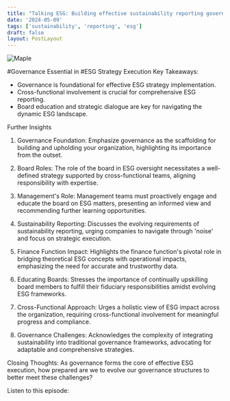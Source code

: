 ```yaml
---
title: "Talking ESG: Building effective sustainability reporting governance"
date: '2024-05-09'
tags: ['sustainability', 'reporting', 'esg']
draft: false
layout: PostLayout
---
```


<div className="flex justify-center">
<div className="my-1 w-full px-2 xl:my-1 xl:w-1/2 xl:px-2">
    <img src="https://willpolesa.pythonanywhere.com/static/podcast_thumbnails/rectViScUAEu5Z1RQpodcast_thumbnail.png" alt="Maple" className="mx-auto h-58 w-auto" />
</div>
</div>

#Governance Essential in #ESG Strategy Execution
Key Takeaways:
- Governance is foundational for effective ESG strategy implementation.
- Cross-functional involvement is crucial for comprehensive ESG reporting.
- Board education and strategic dialogue are key for navigating the dynamic ESG landscape.

Further Insights
1. Governance Foundation:
Emphasize governance as the scaffolding for building and upholding your organization, highlighting its importance from the outset.

2. Board Roles:
The role of the board in ESG oversight necessitates a well-defined strategy supported by cross-functional teams, aligning responsibility with expertise.

3. Management's Role:
Management teams must proactively engage and educate the board on ESG matters, presenting an informed view and recommending further learning opportunities.

4. Sustainability Reporting:
Discusses the evolving requirements of sustainability reporting, urging companies to navigate through 'noise' and focus on strategic execution.

5. Finance Function Impact:
Highlights the finance function's pivotal role in bridging theoretical ESG concepts with operational impacts, emphasizing the need for accurate and trustworthy data.

6. Educating Boards:
Stresses the importance of continually upskilling board members to fulfill their fiduciary responsibilities amidst evolving ESG frameworks.

7. Cross-Functional Approach:
Urges a holistic view of ESG impact across the organization, requiring cross-functional involvement for meaningful progress and compliance.

8. Governance Challenges:
Acknowledges the complexity of integrating sustainability into traditional governance frameworks, advocating for adaptable and comprehensive strategies.

Closing Thoughts:
As governance forms the core of effective ESG execution, how prepared are we to evolve our governance structures to better meet these challenges?

Listen to this episode:
